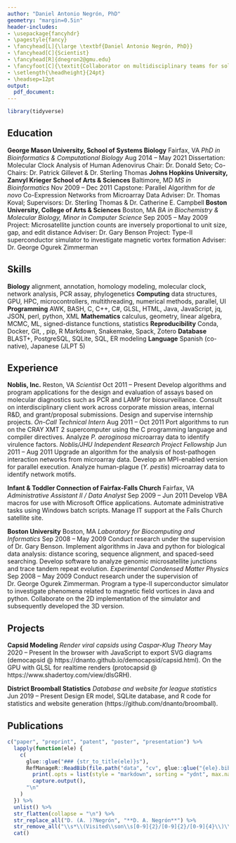 ```yaml
---
author: "Daniel Antonio Negrón, PhD"
geometry: "margin=0.5in"
header-includes:
- \usepackage{fancyhdr}
- \pagestyle{fancy}
- \fancyhead[L]{\large \textbf{Daniel Antonio Negrón, PhD}}
- \fancyhead[C]{Scientist}
- \fancyhead[R]{dnegron2@gmu.edu}
- \fancyfoot[C]{\textit{Collaborator on multidisciplinary teams for solving complex problems in academia and industry...}}
- \setlength{\headheight}{24pt}
- \headsep=12pt
output:
  pdf_document:
---
```


```r
library(tidyverse)
```

## Education \dotfill

**George Mason University, School of Systems Biology** \hfill Fairfax, VA \break
_PhD in Bioinformatics & Computational Biology_ \hfill Aug 2014 – May 2021 \break
Dissertation: Molecular Clock Analysis of Human Adenovirus \hfill \break
Chair: Dr. Donald Seto; Co-Chairs: Dr. Patrick Gillevet & Dr. Sterling Thomas \hfill \break
**Johns Hopkins University, Zanvyl Krieger School of Arts & Sciences** \hfill Baltimore, MD \break
_MS in Bioinformatics_ \hfill Nov 2009 – Dec 2011 \break
Capstone: Parallel Algorithm for _de novo_ Co-Expression Networks from Microarray Data \hfill \break
Adviser: Dr. Thomas Koval; Supervisors: Dr. Sterling Thomas & Dr. Catherine E. Campbell \hfill \break
**Boston University, College of Arts & Sciences** \hfill Boston, MA \break
_BA in Biochemistry & Molecular Biology, Minor in Computer Science_ \hfill Sep 2005 – May 2009 \break
Project: Microsatellite junction counts are inversely proportional to unit size, gap, and edit distance \hfill \break
Adviser: Dr. Gary Benson \hfill \break
Project: Type-II superconductor simulator to investigate magnetic vortex formation \hfill \break
Adviser: Dr. George Ogurek Zimmerman \hfill

## Skills \dotfill

**Biology** \hfill alignment, annotation, homology modeling, molecular clock, network analysis, PCR assay, phylogenetics \break
**Computing** \hfill data structures, GPU, HPC, microcontrollers, multithreading, numerical methods, parallel, UI \break
**Programming** \hfill AWK, BASH, C, C++, C#, GLSL, HTML, Java, JavaScript, jq, JSON, perl, python, XML \break
**Mathematics** \hfill calculus, geometry, linear algebra, MCMC, ML, signed-distance functions, statistics \break
**Reproducibility** \hfill Conda, Docker, Git, \LaTeX, pip, R Markdown, Snakemake, Spack, Zotero \break
**Database** \hfill BLAST+, PostgreSQL, SQLite, SQL, ER modeling \break
**Language** \hfill Spanish (co-native), Japanese (JLPT 5)

## Experience \dotfill

**Noblis, Inc.** \hfill Reston, VA \break
_Scientist_ \hfill Oct 2011 – Present \break
Develop algorithms and program applications for the design and evaluation of assays based on molecular diagnostics such as PCR and LAMP for biosurveillance. Consult on interdisciplinary client work across corporate mission areas, internal R&D, and grant/proposal submissions. Design and supervise internship projects. \hfill \break
_On-Call Technical Intern_ \hfill Aug 2011 – Oct 2011 \break
Port algorithms to run on the CRAY XMT 2 supercomputer using the C programming language and compiler directives. Analyze _P. aeroginosa_ microarray data to identify virulence factors. \hfill \break
_Noblis/JHU Independent Research Project Fellowship_ \hfill Jun 2011 – Aug 2011 \break
Upgrade an algorithm for the analysis of host-pathogen interaction networks from microarray data. Develop an MPI-enabled version for parallel execution. Analyze human-plague (_Y. pestis_) microarray data to identify network motifs. \hfill 

**Infant & Toddler Connection of Fairfax-Falls Church** \hfill Fairfax, VA \break
_Administrative Assistant II / Data Analyst_ \hfill Sep 2009 – Jun 2011 \break
Develop VBA macros for use with Microsoft Office applications. Automate administrative tasks using Windows batch scripts. Manage IT support at the Falls Church satellite site. \hfill 

**Boston University** \hfill Boston, MA \break
_Laboratory for Biocomputing and Informatics_ \hfill Sep 2008 – May 2009 \break
Conduct research under the supervision of Dr. Gary Benson. Implement algorithms in Java and python for biological data analysis: distance scoring, sequence alignment, and spaced-seed searching. Develop software to analyze genomic microsatellite junctions and trace tandem repeat evolution. \hfill \break
_Experimental Condensed Matter Physics_ \hfill Sep 2008 – May 2009 \break
Conduct research under the supervision of Dr. George Ogurek Zimmerman. Program a type-II superconductor simulator to investigate phenomena related to magnetic field vortices in Java and python. Collaborate on the 2D implementation of the simulator and subsequently developed the 3D version. \hfill

## Projects \dotfill

**Capsid Modeling** \hfill \break
_Render viral capsids using Caspar-Klug Theory_ \hfill May 2020 – Present \break
In the browser with JavaScript to export SVG diagrams (democapsid @ https://dnanto.github.io/democapsid/capsid.html). On the GPU with GLSL for realtime renders (protocapsid @ https://www.shadertoy.com/view/dlsGRH).

**District Broomball Statistics** \hfill \break
_Database and website for league statistics_ \hfill Jun 2019 – Present \break
Design ER model, SQLite database, and R code for statistics and website generation (https://github.com/dnanto/broomball).

## Publications \dotfill

```r
c("paper", "preprint", "patent", "poster", "presentation") %>%
  lapply(function(ele) {
    c(
      glue::glue("### {str_to_title(ele)}s"),
      RefManageR::ReadBib(file.path("data", "cv", glue::glue("{ele}.bib"))) %>%
        print(.opts = list(style = "markdown", sorting = "ydnt", max.names = Inf)) %>%
        capture.output(),
      "\n"
    )
  }) %>%
  unlist() %>%
  str_flatten(collapse = "\n") %>%
  str_replace_all("D. (A. )?Negrón", "**D. A. Negrón**") %>%
  str_remove_all("\\s*\\(Visited\\son\\s[0-9]{2}/[0-9]{2}/[0-9]{4}\\)\\.") %>%
  cat()
```
